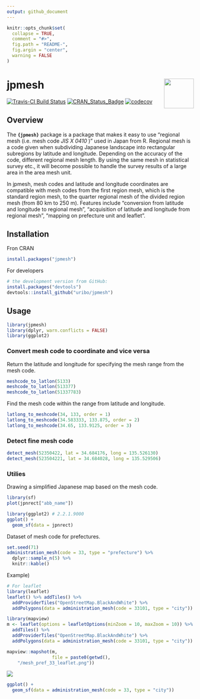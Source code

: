 ```yaml
---
output: github_document
---
```


<!-- README.md is generated from README.Rmd. Please edit that file -->

```r
knitr::opts_chunk$set(
  collapse = TRUE,
  comment = "#>",
  fig.path = "README-",
  fig.argin = "center",
  warning = FALSE
)
```

# jpmesh <img src="logo.png" align="right" width="80px" />

[![Travis-CI Build Status](https://travis-ci.org/uribo/jpmesh.svg?branch=master)](https://travis-ci.org/uribo/jpmesh) [![CRAN\_Status\_Badge](http://www.r-pkg.org/badges/version/jpmesh)](https://cran.r-project.org/package=jpmesh) [![codecov](https://codecov.io/gh/uribo/jpmesh/branch/master/graph/badge.svg)](https://codecov.io/gh/uribo/jpmesh)

## Overview

The **`{jpmesh}`** package is a package that makes it easy to use "regional mesh (i.e. mesh code _JIS X 0410_ )" used in Japan from R. Regional mesh is a code given when subdividing Japanese landscape into rectangular subregions by latitude and longitude. Depending on the accuracy of the code, different regional mesh length. By using the same mesh in statistical survey etc., it will become possible to handle the survey results of a large area in the area mesh unit.

In jpmesh, mesh codes and latitude and longitude coordinates are compatible with mesh codes from the first region mesh, which is the standard region mesh, to the quarter regional mesh of the divided region mesh (from 80 km to 250 m). Features include "conversion from latitude and longitude to regional mesh", "acquisition of latitude and longitude from regional mesh", "mapping on prefecture unit and leaflet".

## Installation

Fron CRAN

```r
install.packages("jpmesh")
```

For developers

```r
# the development version from GitHub:
install.packages("devtools")
devtools::install_github("uribo/jpmesh")
```

## Usage

```r
library(jpmesh)
library(dplyr, warn.conflicts = FALSE)
library(ggplot2)
```

### Convert mesh code to coordinate and vice versa

Return the latitude and longitude for specifying the mesh range from the mesh code.

```r
meshcode_to_latlon(5133)
meshcode_to_latlon(513377)
meshcode_to_latlon(51337783)
```

Find the mesh code within the range from latitude and longitude.

```r
latlong_to_meshcode(34, 133, order = 1)
latlong_to_meshcode(34.583333, 133.875, order = 2)
latlong_to_meshcode(34.65, 133.9125, order = 3)
```

### Detect fine mesh code

```r
detect_mesh(52350422, lat = 34.684176, long = 135.526130)
detect_mesh(523504221, lat = 34.684028, long = 135.529506)
```

### Utilies

Drawing a simplified Japanese map based on the mesh code.

```r
library(sf)
plot(jpnrect["abb_name"])
```

```r
library(ggplot2) # 2.2.1.9000
ggplot() +
  geom_sf(data = jpnrect)
```

Dataset of mesh code for prefectures.

```r
set.seed(71)
administration_mesh(code = 33, type = "prefecture") %>% 
  dplyr::sample_n(5) %>% 
  knitr::kable()
```

Example)

```r
# For leaflet
library(leaflet)
leaflet() %>% addTiles() %>% 
  addProviderTiles("OpenStreetMap.BlackAndWhite") %>% 
  addPolygons(data = administration_mesh(code = 33101, type = "city"))
```

```r
library(mapview)
m <- leaflet(options = leafletOptions(minZoom = 10, maxZoom = 10)) %>% 
  addTiles() %>% 
  addProviderTiles("OpenStreetMap.BlackAndWhite") %>% 
  addPolygons(data = administration_mesh(code = 33101, type = "city"))

mapview::mapshot(m,
                 file = paste0(getwd(), 
    "/mesh_pref_33_leaflet.png"))
```

![](mesh_pref_33_leaflet.png)

```r
ggplot() + 
  geom_sf(data = administration_mesh(code = 33, type = "city"))
```

